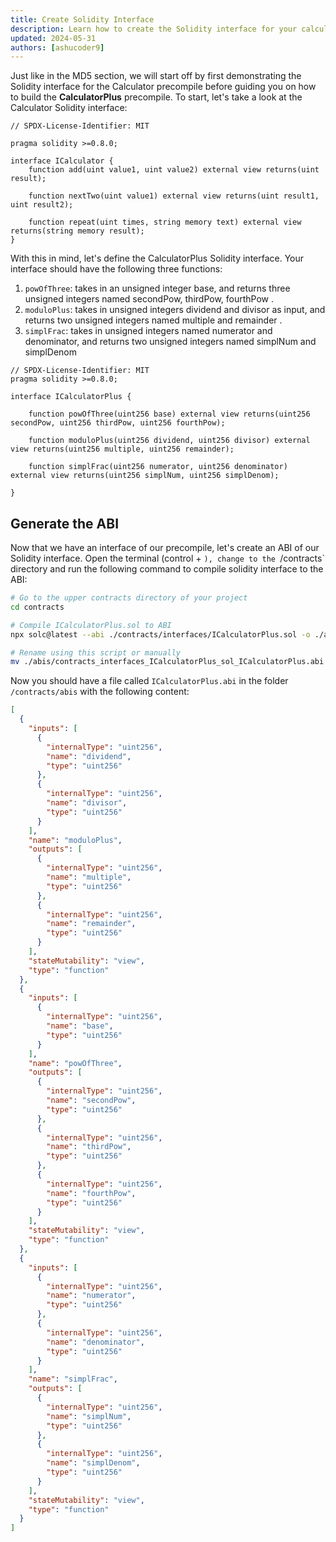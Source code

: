 ```yaml
---
title: Create Solidity Interface
description: Learn how to create the Solidity interface for your calculator precompile.
updated: 2024-05-31
authors: [ashucoder9]
---
```


Just like in the MD5 section, we will start off by first demonstrating the Solidity interface for the Calculator precompile before guiding you on how to build the **CalculatorPlus** precompile. To start, let's take a look at the Calculator Solidity interface:

```solidity title="solidity/interfaces/ICalculator.sol"
// SPDX-License-Identifier: MIT

pragma solidity >=0.8.0;

interface ICalculator {
    function add(uint value1, uint value2) external view returns(uint result);

    function nextTwo(uint value1) external view returns(uint result1, uint result2);

    function repeat(uint times, string memory text) external view returns(string memory result);
}
```

With this in mind, let's define the CalculatorPlus Solidity interface. Your interface should have the following three functions:

1. `powOfThree`: takes in an unsigned integer base, and returns three unsigned integers named secondPow, thirdPow, fourthPow . 
2. `moduloPlus`: takes in unsigned integers dividend and divisor as input, and returns two unsigned integers named multiple and remainder .
3. `simplFrac`: takes in unsigned integers named numerator and denominator, and returns two unsigned integers named simplNum and simplDenom

<Accordions>
<Accordion title="Solution">

```solidity title="solidity/interfaces/ICalculatorPlus.sol"
// SPDX-License-Identifier: MIT
pragma solidity >=0.8.0;

interface ICalculatorPlus {

    function powOfThree(uint256 base) external view returns(uint256 secondPow, uint256 thirdPow, uint256 fourthPow);

    function moduloPlus(uint256 dividend, uint256 divisor) external view returns(uint256 multiple, uint256 remainder);

    function simplFrac(uint256 numerator, uint256 denominator) external view returns(uint256 simplNum, uint256 simplDenom);

}
```

</Accordion>
</Accordions>

## Generate the ABI

Now that we have an interface of our precompile, let's create an ABI of our Solidity interface. Open the terminal (control + `), change to the `/contracts` directory and run the following command to compile solidity interface to the ABI:

```bash
# Go to the upper contracts directory of your project
cd contracts

# Compile ICalculatorPlus.sol to ABI
npx solc@latest --abi ./contracts/interfaces/ICalculatorPlus.sol -o ./abis --base-path . --include-path ./node_modules

# Rename using this script or manually
mv ./abis/contracts_interfaces_ICalculatorPlus_sol_ICalculatorPlus.abi ./abis/ICalculatorPlus.abi
```

Now you should have a file called `ICalculatorPlus.abi` in the folder `/contracts/abis` with the following content:

```json title="/contracts/abis/ICalculatorPlus.abi"
[
  {
    "inputs": [
      {
        "internalType": "uint256",
        "name": "dividend",
        "type": "uint256"
      },
      {
        "internalType": "uint256",
        "name": "divisor",
        "type": "uint256"
      }
    ],
    "name": "moduloPlus",
    "outputs": [
      {
        "internalType": "uint256",
        "name": "multiple",
        "type": "uint256"
      },
      {
        "internalType": "uint256",
        "name": "remainder",
        "type": "uint256"
      }
    ],
    "stateMutability": "view",
    "type": "function"
  },
  {
    "inputs": [
      {
        "internalType": "uint256",
        "name": "base",
        "type": "uint256"
      }
    ],
    "name": "powOfThree",
    "outputs": [
      {
        "internalType": "uint256",
        "name": "secondPow",
        "type": "uint256"
      },
      {
        "internalType": "uint256",
        "name": "thirdPow",
        "type": "uint256"
      },
      {
        "internalType": "uint256",
        "name": "fourthPow",
        "type": "uint256"
      }
    ],
    "stateMutability": "view",
    "type": "function"
  },
  {
    "inputs": [
      {
        "internalType": "uint256",
        "name": "numerator",
        "type": "uint256"
      },
      {
        "internalType": "uint256",
        "name": "denominator",
        "type": "uint256"
      }
    ],
    "name": "simplFrac",
    "outputs": [
      {
        "internalType": "uint256",
        "name": "simplNum",
        "type": "uint256"
      },
      {
        "internalType": "uint256",
        "name": "simplDenom",
        "type": "uint256"
      }
    ],
    "stateMutability": "view",
    "type": "function"
  }
]
```